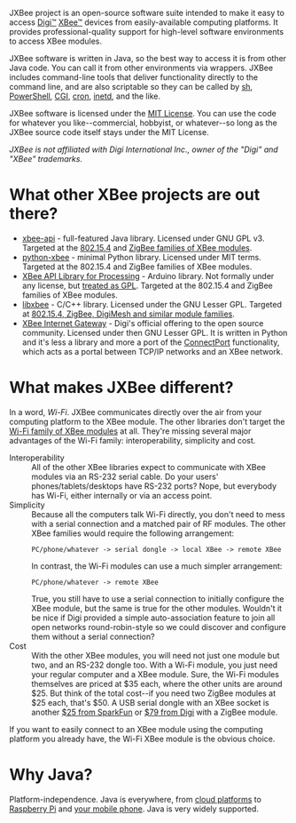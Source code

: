 JXBee project is an open-source software suite intended to make it easy to access [http://www.digi.com/ Digi&trade;] [http://www.digi.com/products/wireless-wired-embedded-solutions/zigbee-rf-modules/zigbee-mesh-module/ XBee&trade;] devices from easily-available computing platforms. It provides professional-quality support for high-level software environments to access XBee modules.

JXBee software is written in Java, so the best way to access it is from other Java code. You can call it from other environments via wrappers. JXBee includes command-line tools that deliver functionality directly to the command line, and are also scriptable so they can be called by [http://en.wikipedia.org/wiki/Bourne_shell sh], [http://en.wikipedia.org/wiki/Powershell PowerShell], [http://en.wikipedia.org/wiki/Common_Gateway_Interface CGI], [http://en.wikipedia.org/wiki/Cron cron], [http://en.wikipedia.org/wiki/Inetd inetd], and the like.

JXBee software is licensed under the [http://en.wikipedia.org/wiki/MIT_License MIT License]. You can use the code for whatever you like--commercial, hobbyist, or whatever--so long as the JXBee source code itself stays under the MIT License.

''JXBee is not affiliated with Digi International Inc., owner of the "Digi" and "XBee" trademarks.''

=What other XBee projects are out there?=
* [http://code.google.com/p/xbee-api/ xbee-api] - full-featured Java library. Licensed under GNU GPL v3. Targeted at the [http://www.digi.com/products/wireless-wired-embedded-solutions/zigbee-rf-modules/point-multipoint-rfmodules/xbee-series1-module 802.15.4] and [http://www.digi.com/products/wireless-wired-embedded-solutions/zigbee-rf-modules/zigbee-mesh-module/xbee-zb-module.jsp ZigBee families of XBee modules].
* [http://code.google.com/p/python-xbee/ python-xbee] - minimal Python library. Licensed under MIT terms. Targeted at the 802.15.4 and ZigBee families of XBee modules.
* [http://www.faludi.com/examples/xbee-api-library-for-processing/ XBee API Library for Processing] - Arduino library. Not formally under any license, but [http://www.faludi.com/examples/xbee-api-library-for-processing/#comment-11473 treated as GPL]. Targeted at the 802.15.4 and ZigBee families of XBee modules.
* [http://code.google.com/p/libxbee/ libxbee] - C/C++ library. Licensed under the GNU Lesser GPL. Targeted at [http://attie.co.uk/libxbee/getting_started/#mode 802.15.4, ZigBee, DigiMesh and similar module families].
* [http://code.google.com/p/xig/ XBee Internet Gateway] - Digi's official offering to the open source community. Licensed under then GNU Lesser GPL. It is written in Python and it's less a library and more a port of the [http://www.digi.com/products/wireless-routers-gateways/gateways/connectportx2ezb#overview ConnectPort] functionality, which acts as a portal between TCP/IP networks and an XBee network.

=What makes JXBee different?=
In a word, ''Wi-Fi''. JXBee communicates directly over the air from your computing platform to the XBee module. The other libraries don't target the [http://www.digi.com/products/wireless-wired-embedded-solutions/zigbee-rf-modules/point-multipoint-rfmodules/xbee-wi-fi Wi-Fi family of XBee modules] at all. They're missing several major advantages of the Wi-Fi family: interoperability, simplicity and cost.
;Interoperability
:All of the other XBee libraries expect to communicate with XBee modules via an RS-232 serial cable. Do your users' phones/tablets/desktops have RS-232 ports? Nope, but everybody has Wi-Fi, either internally or via an access point.
;Simplicity
:Because all the computers talk Wi-Fi directly, you don't need to mess with a serial connection and a matched pair of RF modules. The other XBee families would require the following arrangement:
:<pre>PC/phone/whatever -> serial dongle -> local XBee -> remote XBee</pre>
:In contrast, the Wi-Fi modules can use a much simpler arrangement:
:<pre>PC/phone/whatever -> remote XBee</pre>
:True, you still have to use a serial connection to initially configure the XBee module, but the same is true for the other modules. Wouldn't it be nice if Digi provided a simple auto-association feature to join all open networks round-robin-style so we could discover and configure them without a serial connection?
;Cost
:With the other XBee modules, you will need not just one module but two, and an RS-232 dongle too. With a Wi-Fi module, you just need your regular computer and a XBee module. Sure, the Wi-Fi modules themselves are priced at $35 each, where the other units are around $25. But think of the total cost--if you need two ZigBee modules at $25 each, that's $50. A USB serial dongle with an XBee socket is another  [https://www.sparkfun.com/products/8687 $25 from SparkFun] or [http://www.digi.com/products/model?mid=3285 $79 from Digi] with a ZigBee module.

If you want to easily connect to an XBee module using the computing platform you already have, the Wi-Fi XBee module is the obvious choice.

=Why Java?=
Platform-independence. Java is everywhere, from [http://aws.amazon.com/java/ cloud platforms] to [http://www.raspberrypi.org/ Raspberry Pi] and [http://en.wikipedia.org/wiki/Android_(operating_system)#Applications your mobile phone]. Java is very widely supported. 

